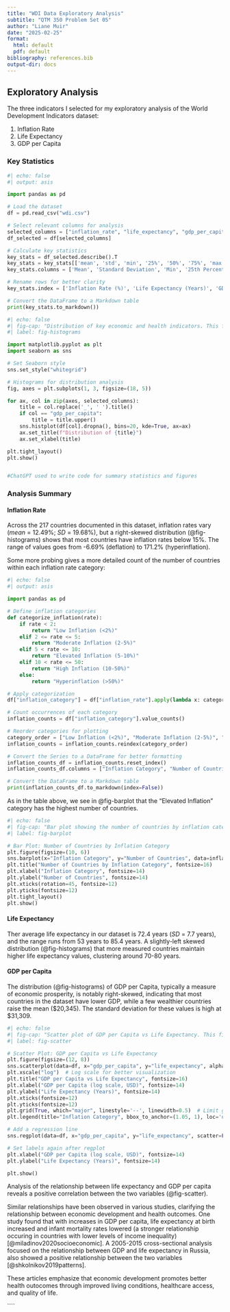 ```yaml
---
title: "WDI Data Exploratory Analysis"
subtitle: "QTM 350 Problem Set 05"
author: "Liane Muir"
date: "2025-02-25"
format:
  html: default
  pdf: default
bibliography: references.bib
output-dir: docs
---
```


## Exploratory Analysis

The three indicators I selected for my exploratory analysis of the World Development Indicators dataset:

1.  Inflation Rate
2.  Life Expectancy
3.  GDP per Capita

### Key Statistics

```python
#| echo: false
#| output: asis

import pandas as pd

# Load the dataset
df = pd.read_csv("wdi.csv")

# Select relevant columns for analysis
selected_columns = ["inflation_rate", "life_expectancy", "gdp_per_capita"]
df_selected = df[selected_columns]

# Calculate key statistics
key_stats = df_selected.describe().T
key_stats = key_stats[['mean', 'std', 'min', '25%', '50%', '75%', 'max']]
key_stats.columns = ['Mean', 'Standard Deviation', 'Min', '25th Percentile', 'Median', '75th Percentile', 'Max']

# Rename rows for better clarity
key_stats.index = ['Inflation Rate (%)', 'Life Expectancy (Years)', 'GDP per Capita (USD)']

# Convert the DataFrame to a Markdown table
print(key_stats.to_markdown())
```

```python
#| echo: false
#| fig-cap: "Distribution of key economic and health indicators. This figure shows the distribution of three indicators across countries in 2022.The density curves help elucidate overall trends. "
#| label: fig-histograms 

import matplotlib.pyplot as plt
import seaborn as sns

# Set Seaborn style
sns.set_style("whitegrid")

# Histograms for distribution analysis
fig, axes = plt.subplots(1, 3, figsize=(18, 5))

for ax, col in zip(axes, selected_columns):
    title = col.replace('_', ' ').title()
    if col == "gdp_per_capita":
        title = title.upper()
    sns.histplot(df[col].dropna(), bins=20, kde=True, ax=ax)
    ax.set_title(f"Distribution of {title}")
    ax.set_xlabel(title)

plt.tight_layout()
plt.show()


#ChatGPT used to write code for summary statistics and figures
```

### Analysis Summary

#### Inflation Rate

Across the 217 countries documented in this dataset, inflation rates vary (*mean* = 12.49%; *SD* = 19.68%), but a right-skewed distribution (@fig-histograms) shows that most countries have inflation rates below 15%. The range of values goes from -6.69% (deflation) to 171.2% (hyperinflation).

Some more probing gives a more detailed count of the number of countries within each inflation rate category:

```python
#| echo: false
#| output: asis

import pandas as pd

# Define inflation categories
def categorize_inflation(rate):
    if rate < 2:
        return "Low Inflation (<2%)"
    elif 2 <= rate <= 5:
        return "Moderate Inflation (2-5%)"
    elif 5 < rate <= 10:
        return "Elevated Inflation (5-10%)"
    elif 10 < rate <= 50:
        return "High Inflation (10-50%)"
    else:
        return "Hyperinflation (>50%)"

# Apply categorization
df["inflation_category"] = df["inflation_rate"].apply(lambda x: categorize_inflation(x) if pd.notnull(x) else "Missing Data")

# Count occurrences of each category
inflation_counts = df["inflation_category"].value_counts()

# Reorder categories for plotting
category_order = ["Low Inflation (<2%)", "Moderate Inflation (2-5%)", "Elevated Inflation (5-10%)", "High Inflation (10-50%)", "Hyperinflation (>50%)", "Missing Data"]
inflation_counts = inflation_counts.reindex(category_order)

# Convert the Series to a DataFrame for better formatting
inflation_counts_df = inflation_counts.reset_index()
inflation_counts_df.columns = ["Inflation Category", "Number of Countries"]

# Convert the DataFrame to a Markdown table
print(inflation_counts_df.to_markdown(index=False))
```

As in the table above, we see in @fig-barplot that the "Elevated Inflation" category has the highest number of countries.

```python
#| echo: false
#| fig-cap: "Bar plot showing the number of countries by inflation category. This figure provides a detailed count of the number of countries within each inflation rate category."
#| label: fig-barplot

# Bar Plot: Number of Countries by Inflation Category
plt.figure(figsize=(10, 6))
sns.barplot(x="Inflation Category", y="Number of Countries", data=inflation_counts_df, palette="viridis", hue="Inflation Category", dodge=False, legend=False)
plt.title("Number of Countries by Inflation Category", fontsize=16)
plt.xlabel("Inflation Category", fontsize=14)
plt.ylabel("Number of Countries", fontsize=14)
plt.xticks(rotation=45, fontsize=12)
plt.yticks(fontsize=12)
plt.tight_layout()
plt.show()
```

#### Life Expectancy

Ther average life expectancy in our dataset is 72.4 years (*SD* = 7.7 years), and the range runs from 53 years to 85.4 years. A slightly-left skewed distribution (@fig-histograms) that more measured countries maintain higher life expectancy values, clustering around 70-80 years.

#### GDP per Capita

The distribution (@fig-histograms) of GDP per Capita, typically a measure of economic prosperity, is notably right-skewed, indicating that most countries in the dataset have lower GDP, while a few wealthier countries raise the mean (\$20,345). The standard deviation for these values is high at \$31,309.

```python
#| echo: false
#| fig-cap: "Scatter plot of GDP per Capita vs Life Expectancy. This figure shows the relationship between GDP per Capita and Life Expectancy across countries, categorized by inflation rates. A log scale is used for GDP per Capita to better visualize the wide range of values. The regression line illustrates the overall trend and relationship between GDP and life expectancy. Data source: [World Development Indicators](https://databank.worldbank.org/source/world-development-indicators)."
#| label: fig-scatter

# Scatter Plot: GDP per Capita vs Life Expectancy
plt.figure(figsize=(12, 8))
sns.scatterplot(data=df, x="gdp_per_capita", y="life_expectancy", alpha=0.7, hue="inflation_category", palette="viridis", hue_order=category_order)
plt.xscale("log")  # Log scale for better visualization
plt.title("GDP per Capita vs Life Expectancy", fontsize=16)
plt.xlabel("GDP per Capita (log scale, USD)", fontsize=14)
plt.ylabel("Life Expectancy (Years)", fontsize=14)
plt.xticks(fontsize=12)
plt.yticks(fontsize=12)
plt.grid(True, which="major", linestyle='--', linewidth=0.5)  # Limit grid lines to major ticks
plt.legend(title="Inflation Category", bbox_to_anchor=(1.05, 1), loc='upper left', fontsize=12, title_fontsize=14)

# Add a regression line
sns.regplot(data=df, x="gdp_per_capita", y="life_expectancy", scatter=False, color="blue", logx=True)

# Set labels again after regplot
plt.xlabel("GDP per Capita (log scale, USD)", fontsize=14)
plt.ylabel("Life Expectancy (Years)", fontsize=14)

plt.show()
```

Analysis of the relationship between life expectancy and GDP per capita reveals a positive correlation between the two variables (@fig-scatter).

Similar relationships have been observed in various studies, clarifying the relationship between economic development and health outcomes. One study found that with increases in GDP per capita, life expectancy at birth increased and infant mortality rates lowered (a stronger relationship occuring in countries with lower levels of income inequality) [@miladinov2020socioeconomic]. A 2005-2015 cross-sectional analysis focused on the relationship between GDP and life expectancy in Russia, also showed a positive relationship between the two variables [@shkolnikov2019patterns].

These articles emphasize that economic development promotes better health outocomes through improved living conditions, healthcare access, and quality of life.

````
